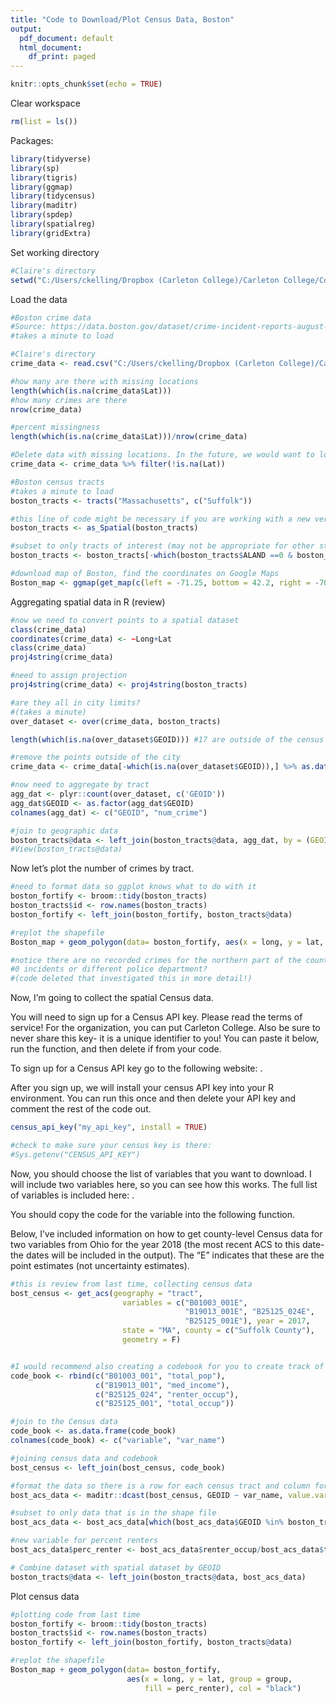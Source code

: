 ```yaml
---
title: "Code to Download/Plot Census Data, Boston"
output:
  pdf_document: default
  html_document:
    df_print: paged
---
```


```r
knitr::opts_chunk$set(echo = TRUE)
```

Clear workspace
```r
rm(list = ls())
```


Packages:
```r
library(tidyverse)
library(sp)
library(tigris)
library(ggmap)
library(tidycensus)
library(maditr)
library(spdep)
library(spatialreg)
library(gridExtra)
```

Set working directory
```r
#Claire's directory
setwd("C:/Users/ckelling/Dropbox (Carleton College)/Carleton College/Courses/22_23_comps/carleton_comps_22_23/")
```


Load the data
```r
#Boston crime data
#Source: https://data.boston.gov/dataset/crime-incident-reports-august-2015-to-date-source-new-system
#takes a minute to load

#Claire's directory
crime_data <- read.csv("C:/Users/ckelling/Dropbox (Carleton College)/Carleton College/Courses/22_23_comps/carleton_comps_22_23/data/original/boston_crime-incident-reports-2020.csv")

#how many are there with missing locations
length(which(is.na(crime_data$Lat)))
#how many crimes are there
nrow(crime_data)

#percent missingness
length(which(is.na(crime_data$Lat)))/nrow(crime_data)

#Delete data with missing locations. In the future, we would want to look into this if we are using it for a project.
crime_data <- crime_data %>% filter(!is.na(Lat))

#Boston census tracts
#takes a minute to load
boston_tracts <- tracts("Massachusetts", c("Suffolk"))

#this line of code might be necessary if you are working with a new version of the tigris package
boston_tracts <- as_Spatial(boston_tracts)

#subset to only tracts of interest (may not be appropriate for other states)
boston_tracts <- boston_tracts[-which(boston_tracts$ALAND ==0 & boston_tracts$AWATER >0),]

#download map of Boston, find the coordinates on Google Maps
Boston_map <- ggmap(get_map(c(left = -71.25, bottom = 42.2, right = -70.9, top = 42.5), source = "stamen"))
```

Aggregating spatial data in R (review)
```r
#now we need to convert points to a spatial dataset
class(crime_data)
coordinates(crime_data) <- ~Long+Lat
class(crime_data)
proj4string(crime_data)

#need to assign projection
proj4string(crime_data) <- proj4string(boston_tracts)

#are they all in city limits?
#(takes a minute)
over_dataset <- over(crime_data, boston_tracts)

length(which(is.na(over_dataset$GEOID))) #17 are outside of the census tracts shown here

#remove the points outside of the city
crime_data <- crime_data[-which(is.na(over_dataset$GEOID)),] %>% as.data.frame()

#now need to aggregate by tract
agg_dat <- plyr::count(over_dataset, c('GEOID'))
agg_dat$GEOID <- as.factor(agg_dat$GEOID)
colnames(agg_dat) <- c("GEOID", "num_crime")

#join to geographic data
boston_tracts@data <- left_join(boston_tracts@data, agg_dat, by = (GEOID = "GEOID"))
#View(boston_tracts@data)
```

Now let's plot the number of crimes by tract.
```r
#need to format data so ggplot knows what to do with it
boston_fortify <- broom::tidy(boston_tracts)
boston_tracts$id <- row.names(boston_tracts)
boston_fortify <- left_join(boston_fortify, boston_tracts@data)

#replot the shapefile
Boston_map + geom_polygon(data= boston_fortify, aes(x = long, y = lat, group = group, fill = num_crime), col = "black")

#notice there are no recorded crimes for the northern part of the county.
#0 incidents or different police department?
#(code deleted that investigated this in more detail!)

```


Now, I'm going to collect the spatial Census data.

You will need to sign up for a Census API key. Please read the terms of service! For the organization, you can put Carleton College. Also be sure to never share this key- it is a unique identifier to you! You can paste it below, run the function, and then delete if from your code.

To sign up for a Census API key go to the following website: \url{https://api.census.gov/data/key_signup.html}.


After you sign up, we will install your census API key into your R environment. You can run this once and then delete your API key and comment the rest of the code out.
```r
census_api_key("my_api_key", install = TRUE)

#check to make sure your census key is there:
#Sys.getenv("CENSUS_API_KEY")
```

Now, you should choose the list of variables that you want to download. I will include two variables here, so you can see how this works. The full list of variables is included here: \url{https://api.census.gov/data/2017/acs/acs5/variables.html}. 

You should copy the code for the variable into the following function.

Below, I've included information on how to get county-level Census data for two variables from Ohio for the year 2018 (the most recent ACS to this date- the dates will be included in the output). The "E" indicates that these are the point estimates (not uncertainty estimates).
```r
#this is review from last time, collecting census data
bost_census <- get_acs(geography = "tract", 
                         variables = c("B01003_001E", 
                                       "B19013_001E", "B25125_024E",
                                       "B25125_001E"), year = 2017,
                         state = "MA", county = c("Suffolk County"), 
                         geometry = F)


#I would recommend also creating a codebook for you to create track of the variables.
code_book <- rbind(c("B01003_001", "total_pop"),
                   c("B19013_001", "med_income"),
                   c("B25125_024", "renter_occup"),
                   c("B25125_001", "total_occup"))

#join to the Census data
code_book <- as.data.frame(code_book)
colnames(code_book) <- c("variable", "var_name")

#joining census data and codebook
bost_census <- left_join(bost_census, code_book)

#format the data so there is a row for each census tract and column for every variable
bost_acs_data <- maditr::dcast(bost_census, GEOID ~ var_name, value.var = "estimate", fun.aggregate = NULL)

#subset to only data that is in the shape file
bost_acs_data <- bost_acs_data[which(bost_acs_data$GEOID %in% boston_tracts$GEOID),]   

#new variable for percent renters
bost_acs_data$perc_renter <- bost_acs_data$renter_occup/bost_acs_data$total_occup

# Combine dataset with spatial dataset by GEOID
boston_tracts@data <- left_join(boston_tracts@data, bost_acs_data)

```

Plot census data
```r
#plotting code from last time
boston_fortify <- broom::tidy(boston_tracts)
boston_tracts$id <- row.names(boston_tracts)
boston_fortify <- left_join(boston_fortify, boston_tracts@data)

#replot the shapefile
Boston_map + geom_polygon(data= boston_fortify, 
                          aes(x = long, y = lat, group = group, 
                              fill = perc_renter), col = "black")
```
